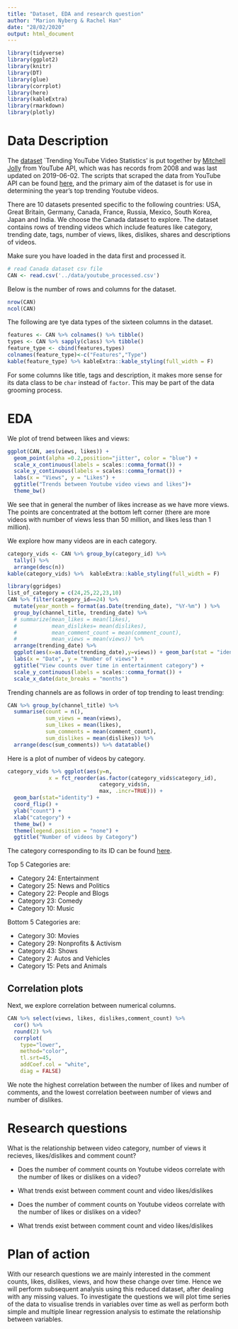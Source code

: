 ```yaml
---
title: "Dataset, EDA and research question"
author: "Marion Nyberg & Rachel Han"
date: "28/02/2020"
output: html_document
---
```

```r
library(tidyverse)
library(ggplot2)
library(knitr)
library(DT)
library(glue)
library(corrplot)
library(here)
library(kableExtra)
library(rmarkdown)
library(plotly)
```

# Data Description
The [dataset](https://www.kaggle.com/datasnaek/youtube-new) `Trending YouTube Video Statistics' is put together by [Mitchell Jolly](https://mitchelljolly.com/) from YouTube API, which was has records from 2008 and was last updated on 2019-06-02. The scripts that scraped the data from YouTube API can be found [here](https://github.com/mitchelljy/Trending-YouTube-Scraper), and the primary aim of the dataset is for use in determining the year's top trending Youtube videos. 

There are 10 datasets presented specific to the following countries: USA, Great Britain, Germany, Canada, France, Russia, Mexico, South Korea, Japan and India. We choose the Canada dataset to explore. The dataset contains rows of trending videos which include features like category, trending date, tags, number of views, likes, dislikes, shares and descriptions of videos.

Make sure you have loaded in the data first and processed it. 
```r
# read Canada dataset csv file
CAN <- read.csv('../data/youtube_processed.csv')
```


Below is the number of rows and columns for the dataset.
```r
nrow(CAN) 
ncol(CAN)
```


The following are tye data types of the sixteen columns in the dataset.

```r
features <- CAN %>% colnames() %>% tibble()
types <- CAN %>% sapply(class) %>% tibble()
feature_type <- cbind(features,types)
colnames(feature_type)<-c("Features","Type")
kable(feature_type) %>% kableExtra::kable_styling(full_width = F)
```

For some columns like title, tags and description, it makes more sense for its data class to be `char` instead of `factor`. This may be part of the data grooming process. 

# EDA

We plot of trend between likes and views:
```r
ggplot(CAN, aes(views, likes)) +
  geom_point(alpha =0.2,position="jitter", color = "blue") + 
  scale_x_continuous(labels = scales::comma_format()) +
  scale_y_continuous(labels = scales::comma_format()) +
  labs(x = "Views", y = "Likes") +
  ggtitle("Trends between Youtube video views and likes")+
  theme_bw()
```
We see that in general the number of likes increase as we have more views. The points are concentrated at the bottom left corner (there are more videos with number of views less than 50 million, and likes less than 1 million). 



We explore how many videos are in each category.

```r
category_vids <- CAN %>% group_by(category_id) %>% 
  tally() %>% 
  arrange(desc(n))
kable(category_vids) %>%  kableExtra::kable_styling(full_width = F)
```


```r
library(ggridges)
list_of_category = c(24,25,22,23,10)
CAN %>% filter(category_id==24) %>%
  mutate(year_month = format(as.Date(trending_date), "%Y-%m") ) %>%
  group_by(channel_title, trending_date) %>% 
  # summarize(mean_likes = mean(likes),
  #           mean_dislikes= mean(dislikes),
  #           mean_comment_count = mean(comment_count),
  #           mean_views = mean(views)) %>%
  arrange(trending_date) %>%
  ggplot(aes(x=as.Date(trending_date),y=views)) + geom_bar(stat = "identity") +
  labs(x = "Date", y = "Number of views") +
  ggtitle("View counts over time in entertainment category") +
  scale_y_continuous(labels = scales::comma_format()) +
  scale_x_date(date_breaks = "months")
```

Trending channels are as follows in order of top trending to least trending:

```r
CAN %>% group_by(channel_title) %>% 
  summarise(count = n(),
            sum_views = mean(views),
            sum_likes = mean(likes),
            sum_comments = mean(comment_count),
            sum_dislikes = mean(dislikes)) %>% 
  arrange(desc(sum_comments)) %>% datatable()
```

Here is a plot of number of videos by category.
```r

category_vids %>% ggplot(aes(y=n,
             x = fct_reorder(as.factor(category_vids$category_id),
                             category_vids$n,
                             max, .incr=TRUE))) +
  geom_bar(stat="identity") + 
  coord_flip() + 
  ylab("count") + 
  xlab("category") + 
  theme_bw() +
  theme(legend.position = "none") +
  ggtitle("Number of videos by Category")
```

The category corresponding to its ID can be found [here]( https://developers.google.com/youtube/v3/docs/videoCategories/list ). 

Top 5 Categories are:

- Category 24: Entertainment
- Category 25: News and Politics
- Category 22: People and Blogs
- Category 23: Comedy
- Category 10: Music

Bottom 5 Categories are:

- Category 30: Movies
- Category 29: Nonprofits & Activism
- Category 43: Shows
- Category 2: Autos and Vehicles
- Category 15: Pets and Animals

## Correlation plots

Next, we explore correlation between numerical columns.

```r
CAN %>% select(views, likes, dislikes,comment_count) %>% 
  cor() %>% 
  round(2) %>% 
  corrplot(
    type="lower", 
    method="color", 
    tl.srt=45,
    addCoef.col = "white",
    diag = FALSE)
```

We note the highest correlation between the number of likes and number of comments, and the lowest correlation beetween number of views and number of dislikes. 

<!--This code doesn't work! Here we compute the mean views, likes, dislikes and comment counts for video category. -->
<!-- ```{r,warning=FALSE} -->
<!-- category.agg <- aggregate(CAN[,8:11],  -->
<!--                          by = list(CAN$category_id),  -->
<!--                         FUN = mean) %>% -->
<!--   rename(category_id = Group.1) -->

<!-- category.agg$category_id <- as.factor(category.agg$category_id)  -->

<!-- kable(category.agg) %>%  kableExtra::kable_styling(full_width = F) -->
<!-- ``` -->


<!-- ```{r, warning=FALSE} -->
<!-- category.agg %>% -->
<!--   arrange(desc(views)) %>% -->
<!--   top_n(10) %>% -->
<!--   ggplot(aes(likes, views)) + -->
<!--   geom_point(aes(color = category_id)) + -->
<!--   labs(x = "Likes", y= "Views") +  -->
<!--   scale_x_continuous(labels = scales::comma_format()) + -->
<!--   scale_y_continuous(labels = scales::comma_format()) + -->
<!--   ggtitle( "Mean video views and likes for the top 10 most viewed video categories") +  -->
<!--   theme_bw() -->
<!-- ``` -->

# Research questions

What is the relationship between video category, number of views it recieves, likes/dislikes and comment count? 

- Does the number of comment counts on Youtube videos correlate with the number of likes or dislikes on a video?
- What trends exist between comment count and video likes/dislikes

- Does the number of comment counts on Youtube videos correlate with the number of likes or dislikes on a video?
- What trends exist between comment count and video likes/dislikes

# Plan of action

With our research questions we are mainly interested in the comment counts, likes, dislikes, views, and how these change over time. Hence we will perform subsequent analysis using this reduced dataset, after dealing with any missing values. To investigate the questions we will plot time series of the data to visualise trends in variables over time as well as perform  both simple and multiple linear regression analysis to estimate the relationship between variables.

